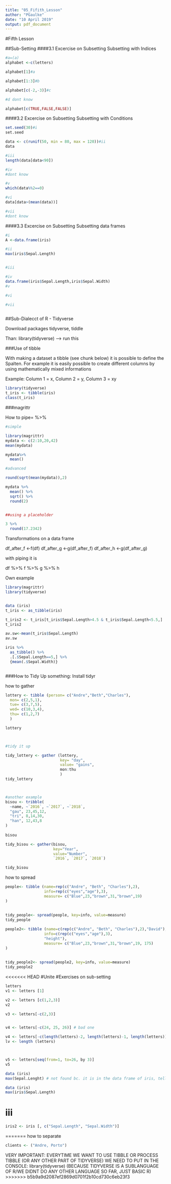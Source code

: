 ```yaml
---
title: "05_Fifith_Lesson"
author: "PGaulke"
date: "10 April 2019"
output: pdf_document
---
```

#Fifth Lesson

##Sub-Setting
####3.1 Excercise on Subsetting
Subsetting with Indices

```r
#a=(a)
alphabet <-c(letters)

alphabet[1]#a

alphabet[1:3]#b

alphabet[c(-2,-3)]#c

#d dont know

alphabet[c(TRUE,FALSE,FALSE)]

```

####3.2 Excercise on Subsetting
Subsetting with Conditions

```r
set.seed(30)#i
set.seed

data <- c(runif(50, min = 80, max = 120))#ii
data

#iii
length(data[data<90])

#iv
#dont know

#v
which(data%%2==0)

#vi
data[data>(mean(data))]

#vii
#dont know

```

####3.3 Excercise on Subsetting
Subsetting data frames

```r
#i
A <-data.frame(iris)

#ii
max(iris$Sepal.Length)


#iii

#iv
data.frame(iris$Sepal.Length,iris$Sepal.Width)
#v

#vi

#vii



```

##Sub-Dialecct of R - Tidyverse

Download packages tidyverse, tiddle

Than: library(tidyverse) --> run this 

###Use of tibble

With making a dataset a tibble (see chunk below) it is possible to define the Spalten. For example it is easily possible to create different columns by using mathematically mixed informations

Example: Column 1 = x, Column 2 = y, Column 3 = xy




```r
library(tidyverse)
t_iris <- tibble(iris)
class(t_iris)


```



###magrittr

How to pipe= %>%

```r

#simple

library(magrittr)
mydata <- c(2:10,20,42)
mean(mydata)

mydata%>%
  mean()

#advanced

round(sqrt(mean(mydata)),2)

mydata %>%
  mean() %>%
  sqrt() %>%
  round(2)


##using a placeholder

3 %>%
  round(17.2342)


```


Transformations on a data frame

df_after_f <-f(df)
df_after_g <-g(df_after_f)
df_after_h <-g(df_after_g)

with piping it is

df %>%
  f %>%
  g %>%
  h
  

Own example
```r

library(magrittr)
library(tidyverse)


data (iris)
t_iris <- as_tibble(iris)

t_iris2 <- t_iris[t_iris$Sepal.Length>4.5 & t_iris$Sepal.Length<5.5,]
t_iris2

av.sw<-mean(t_iris$Sepal.Length)
av.sw

iris %>%
  as_tibble() %>%
  .[.$Sepal.Length==5,] %>%
  {mean(.$Sepal.Width)}



```

###How to Tidy Up something: Install tidyr

how to gather
```r

lottery <- tibble (person= c("Andre","Beth","Charles"),
  mon= c(2,5,1),
  tue= c(3,7,5),
  wed= c(10,3,4),
  thu= c(1,2,7)
  )

lottery



#tidy it up

tidy_lottery <- gather (lottery,
                        key= "day",
                        value= "gains",
                        mon:thu
                        )
tidy_lottery



#another example
bisou <- tribble(
  ~name, ~`2016`, ~`2017`, ~`2018`,
  "gau", 23,45,12,
  "tri", 8,14,30,
  "han", 12,43,8
)
  
bisou

tidy_bisou <- gather(bisou,
                     key="Year",
                     value="Number",
                     `2016`, `2017`, `2018`)

tidy_bisou

```


how to spread
```r
people<- tibble (name=rep(c("Andre", "Beth", "Charles"),2),
                 info=rep(c("eyes","age"),3),
                 measure= c("Blue",23,"brown",31,"brown",19)
)
                 
                 
tidy_people<- spread(people, key=info, value=measure)
tidy_people

people2<- tibble (name=c(rep(c("Andre", "Beth", "Charles"),2),"David"),
                 info=c(rep(c("eyes","age"),3),
                 "height"),
                 measure= c("Blue",23,"brown",31,"brown",19, 175)
)
                 
                 
tidy_people2<- spread(people2, key=info, value=measure)
tidy_people2

```

<<<<<<< HEAD
#Unite 
#Exercises on sub-setting

```r
letters 
v1 <- letters [1]

v2 <- letters [c(1,2,3)]
v2

v3 <- letters[-c(2,3)]


v4 <- letters[-c(24, 25, 26)] # bad one

v4 <- letters[-c(length(letters)-2, length(letters)-1, length(letters))]
lv <- length (letters)



v5 <- letters[seq(from=1, to=26, by 3)]
v5
```

```r
data (iris)
max(Sepal.Lenght) # not found bc. it is in the data frame of iris, tell them, it should look in the data frame
```

```r
data (iris)
max(iris$Sepal.Length)
```

# iii

```r
iris2 <- iris [, c("Sepal.Length", "Sepal.Width")]
```

=======
how to separate
```r
clients <- ("Andre, Porto")


```


VERY IMPORTANT: EVERYTIME WE WANT TO USE TIBBLE OR PROCESS TIBBLE (OR ANY OTHER PART OF TIDYVERSE) WE NEED TO PUT IN THE CONSOLE: library(tidyverse) (BECAUSE TIDYVERSE IS A SUBLANGUAGE OF R/WE DIDNT DO ANY OTHER LANGUAGE SO FAR, JUST BASIC R)
>>>>>>> b5b9a9d2087ef2869d0701f2b10cd730c6eb23f3



